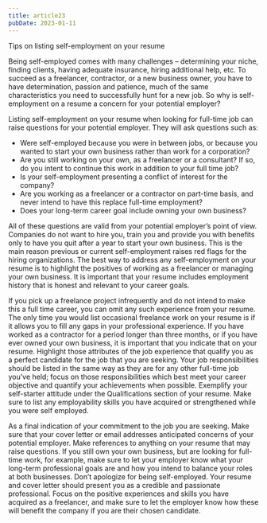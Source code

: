 ```yaml
---
title: article23
pubDate: 2023-01-11
---
```


Tips on listing self-employment on your resume

Being self-employed comes with many challenges – determining your niche, finding clients, having adequate insurance, hiring additional help, etc. To succeed as a freelancer, contractor, or a new business owner, you have to have determination, passion and patience, much of the same characteristics you need to successfully hunt for a new job. So why is self-employment on a resume a concern for your potential employer?

Listing self-employment on your resume when looking for full-time job can raise questions for your potential employer. They will ask questions such as:
-	Were self-employed because you were in between jobs, or because you wanted to start your own business rather than work for a corporation?
-	Are you still working on your own, as a freelancer or a consultant? If so, do you intent to continue this work in addition to your full time job?
-	Is your self-employment presenting a conflict of interest for the company?
-	Are you working as a freelancer or a contractor on part-time basis, and never intend to have this replace full-time employment?
-	Does your long-term career goal include owning your own business?

All of these questions are valid from your potential employer’s point of view. Companies do not want to hire you, train you and provide you with benefits only to have you quit after a year to start your own business. This is the main reason previous or current self-employment raises red flags for the hiring organizations. The best way to address any self-employment on your resume is to highlight the positives of working as a freelancer or managing your own business. It is important that your resume includes employment history that is honest and relevant to your career goals. 

If you pick up a freelance project infrequently and do not intend to make this a full time career, you can omit any such experience from your resume. The only time you would list occasional freelance work on your resume is if it allows you to fill any gaps in your professional experience. If you have worked as a contractor for a period longer than three months, or if you have ever owned your own business, it is important that you indicate that on your resume. Highlight those attributes of the job experience that qualify you as a perfect candidate for the job that you are seeking. Your job responsibilities should be listed in the same way as they are for any other full-time job you’ve held; focus on those responsibilities which best meet your career objective and quantify your achievements when possible. Exemplify your self-starter attitude under the Qualifications section of your resume. Make sure to list any employability skills you have acquired or strengthened while you were self employed. 

As a final indication of your commitment to the job you are seeking. Make sure that your cover letter or email addresses anticipated concerns of your potential employer. Make references to anything on your resume that may raise questions. If you still own your own business, but are looking for full-time work, for example, make sure to let your employer know what your long-term professional goals are and how you intend to balance your roles at both businesses. Don’t apologize for being self-employed. Your resume and cover letter should present you as a credible and passionate professional. Focus on the positive experiences and skills you have acquired as a freelancer, and make sure to let the employer know how these will benefit the company if you are their chosen candidate.